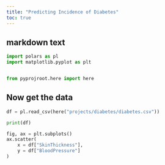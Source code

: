 ```yaml
---
title: "Predicting Incidence of Diabetes"
toc: true
---
```



## markdown text

```python

import polars as pl
import matplotlib.pyplot as plt


from pyprojroot.here import here

```

## Now get the data

```python

df = pl.read_csv(here("projects/diabetes/diabetes.csv"))

print(df)

```


```python

fig, ax = plt.subplots()
ax.scatter(
    x = df["SkinThickness"],
    y = df["BloodPressure"]
)

```



```python

```



```python

```
